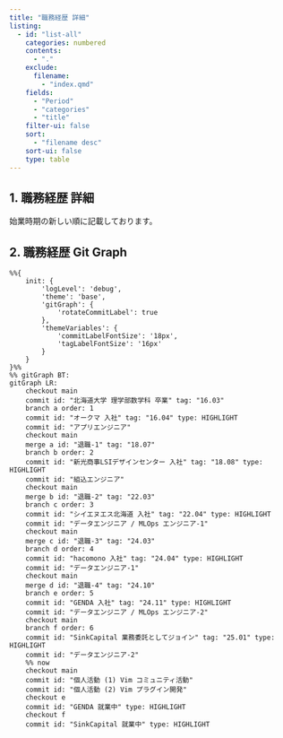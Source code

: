 ```yaml
---
title: "職務経歴 詳細"
listing:
  - id: "list-all"
    categories: numbered
    contents:
      - "."
    exclude:
      filename:
        - "index.qmd"
    fields:
      - "Period"
      - "categories"
      - "title"
    filter-ui: false
    sort:
      - "filename desc"
    sort-ui: false
    type: table
---
```


## 1. 職務経歴 詳細

::: {.callout-note appearance="simple"}

始業時期の新しい順に記載しております。

:::

::: {#list-all}
:::

## 2. 職務経歴 Git Graph

```mermaid
%%{
    init: {
        'logLevel': 'debug',
        'theme': 'base',
        'gitGraph': {
            'rotateCommitLabel': true
        },
        'themeVariables': {
            'commitLabelFontSize': '18px',
            'tagLabelFontSize': '16px'
        }
    }
}%%
%% gitGraph BT:
gitGraph LR:
    checkout main
    commit id: "北海道大学 理学部数学科 卒業" tag: "16.03"
    branch a order: 1
    commit id: "オークマ 入社" tag: "16.04" type: HIGHLIGHT
    commit id: "アプリエンジニア"
    checkout main
    merge a id: "退職-1" tag: "18.07"
    branch b order: 2
    commit id: "新光商事LSIデザインセンター 入社" tag: "18.08" type: HIGHLIGHT
    commit id: "組込エンジニア"
    checkout main
    merge b id: "退職-2" tag: "22.03"
    branch c order: 3
    commit id: "シイエヌエス北海道 入社" tag: "22.04" type: HIGHLIGHT
    commit id: "データエンジニア / MLOps エンジニア-1"
    checkout main
    merge c id: "退職-3" tag: "24.03"
    branch d order: 4
    commit id: "hacomono 入社" tag: "24.04" type: HIGHLIGHT
    commit id: "データエンジニア-1"
    checkout main
    merge d id: "退職-4" tag: "24.10"
    branch e order: 5
    commit id: "GENDA 入社" tag: "24.11" type: HIGHLIGHT
    commit id: "データエンジニア / MLOps エンジニア-2"
    checkout main
    branch f order: 6
    commit id: "SinkCapital 業務委託としてジョイン" tag: "25.01" type: HIGHLIGHT
    commit id: "データエンジニア-2"
    %% now
    checkout main
    commit id: "個人活動 (1) Vim コミュニティ活動"
    commit id: "個人活動 (2) Vim プラグイン開発"
    checkout e
    commit id: "GENDA 就業中" type: HIGHLIGHT
    checkout f
    commit id: "SinkCapital 就業中" type: HIGHLIGHT
```

